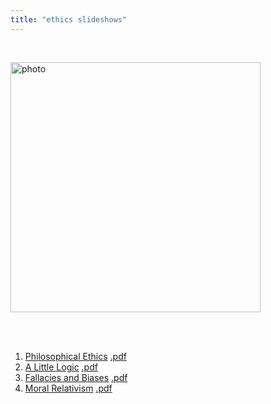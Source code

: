 ```yaml
---
title: "ethics slideshows"
---
```


<br>

![photo](img/001.jpg){class="photo" width=400px}\


<br><br>

1. [Philosophical Ethics](01-introduction.html)  <span class="smaller">[.pdf](./01-introduction.pdf)</span>
2. [A Little Logic](02-logic.html)  <span class="smaller">[.pdf](./02-logic.pdf)</span>
3. [Fallacies and Biases](03-fallacies.html)  <span class="smaller">[.pdf](./03-fallacies.pdf)</span>
4. [Moral Relativism](04-relativism.html)  <span class="smaller">[.pdf](./04-relativism.pdf)</span>
